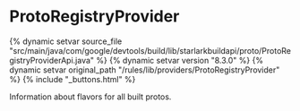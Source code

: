 <html devsite>
<head>
  <meta name="project_path" value="/_project.yaml">
  <meta name="book_path" value="/versions/8.3.0/_book.yaml">
</head>
<body>

<h1 class="page-title" id="modules.ProtoRegistryProvider">ProtoRegistryProvider</h1>

{% dynamic setvar source_file "src/main/java/com/google/devtools/build/lib/starlarkbuildapi/proto/ProtoRegistryProviderApi.java" %}
{% dynamic setvar version "8.3.0" %}
{% dynamic setvar original_path "/rules/lib/providers/ProtoRegistryProvider" %}
{% include "_buttons.html" %}
<!-- {% raw %} -->

Information about flavors for all built protos.



</body>
</html>

<!-- {% endraw %} -->
